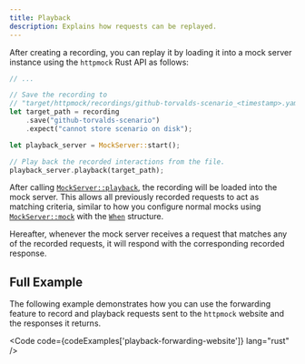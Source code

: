 ```yaml
---
title: Playback
description: Explains how requests can be replayed.
---
```


After creating a recording, you can replay it by loading it into a mock server instance using the
`httpmock` Rust API as follows:

```rust
// ...

// Save the recording to
// "target/httpmock/recordings/github-torvalds-scenario_<timestamp>.yaml".
let target_path = recording
    .save("github-torvalds-scenario")
    .expect("cannot store scenario on disk");

let playback_server = MockServer::start();

// Play back the recorded interactions from the file.
playback_server.playback(target_path);
```

After calling [`MockServer::playback`](https://docs.rs/httpmock/latest/httpmock/struct.MockServer.html#method.playback),
the recording will be loaded into the mock server. This allows all previously recorded requests to act as matching
criteria, similar to how you configure normal mocks using
[`MockServer::mock`](https://docs.rs/httpmock/latest/httpmock/struct.MockServer.html#method.mock) with the
[`When`](https://docs.rs/httpmock/latest/httpmock/struct.When.html) structure.

Hereafter, whenever the mock server receives a request that matches any of the recorded requests, it will
respond with the corresponding recorded response.

## Full Example
The following example demonstrates how you can use the forwarding feature to record and playback
requests sent to the `httpmock` website and the responses it returns.

<Code code={codeExamples['playback-forwarding-website']} lang="rust" />